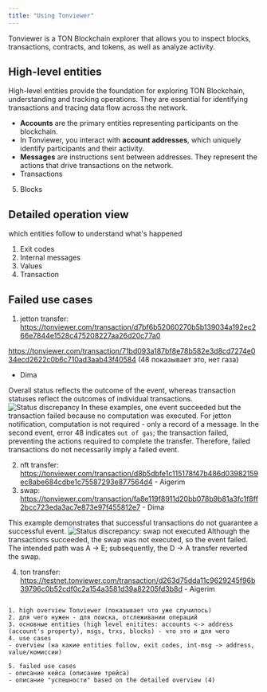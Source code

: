 ```yaml
---
title: "Using Tonviewer"
---
```


Tonviewer is a TON Blockchain explorer that allows you to inspect blocks, transactions, contracts, and tokens, as well as analyze activity.

## High-level entities

High-level entities provide the foundation for exploring TON Blockchain, understanding and tracking operations.
They are essential for identifying transactions and tracing data flow across the network.

- **Accounts** are the primary entities representing participants on the blockchain.
- In Tonviewer, you interact with **account addresses**, which uniquely identify participants and their activity.
- **Messages** are instructions sent between addresses. They represent the actions that drive transactions on the network.
- Transactions


5. Blocks

## Detailed operation view

which entities follow to understand what's happened

1. Exit codes
2. Internal messages
3. Values
4. Transaction


## Failed use cases

1. jetton transfer: https://tonviewer.com/transaction/d7bf6b52060270b5b139034a192ec266e7844e1528c475208227aa26d20c77a0

https://tonviewer.com/transaction/71bd093a187bf8e78b582e3d8cd7274e034ecd2622c0b6c710ad3aab43f40584 (48 показывает это, нет газа)

- Dima

Overall status reflects the outcome of the event, whereas transaction statuses reflect the outcomes of individual transactions.
![Status discrepancy](/resources/images/tonviewer/jetton-error.png)
In these examples, one event succeeded but the transaction failed because no computation was executed.
For jetton notification, computation is not required - only a record of a message.
In the second event, error 48 indicates `out of gas`; the transaction failed, preventing the actions required to complete the transfer.
Therefore, failed transactions do not necessarily imply a failed event.

2. nft transfer: https://tonviewer.com/transaction/d8b5dbfe1c115178f47b486d03982159ec8abe684cdbe1c75587293e877564d4 - Aigerim
3. swap: https://tonviewer.com/transaction/fa8e119f8911d20bb078b9b81a3fc1f8ff2bcc723eda3ac7e873e97f455812e7 - Dima

This example demonstrates that successful transactions do not guarantee a successful event.
![Status discrepancy: swap not executed](/resources/images/tonviewer/successful-failure.png)
Although the transactions succeeded, the swap was not executed, so the event failed.
The intended path was A -> E; subsequently, the D -> A transfer reverted the swap.


4. ton transfer: https://testnet.tonviewer.com/transaction/d263d75dda11c9629245f96b39796c0b52cdf0c2a154a3581d39a82205fd3b8d - Aigerim


```

1. high overview Tonviewer (показывает что уже случилось)
2. для чего нужен - для поиска, отслеживании операций
3. основные entities (high level enitites: accounts <-> address (account's property), msgs, trxs, blocks) - что это и для чего
4. use cases
- overview (на какие entities follow, exit codes, int-msg -> address, value/комиссии)

5. failed use cases
- описание кейса (описание трейса)
- описание "успешности" based on the detailed overview (4)

```
